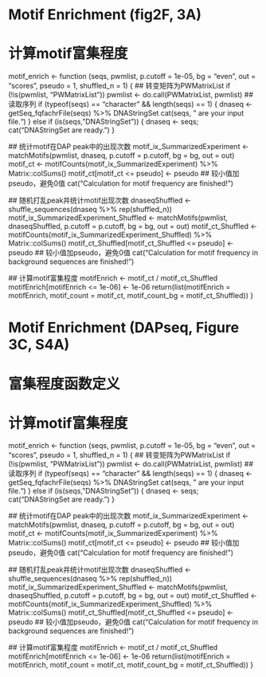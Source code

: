 # Motif Enrichment (fig2F, 3A)
# 计算motif富集程度
motif_enrich <- function (seqs, pwmlist, p.cutoff = 1e-05, bg = "even", out = "scores", pseudo = 1, shuffled_n = 1) 
{
  ## 转变矩阵为PWMatrixList
  if (!is(pwmlist, "PWMatrixList")) 
    pwmlist <- do.call(PWMatrixList, pwmlist)
  ## 读取序列
  if (typeof(seqs) == "character" && length(seqs) == 1) {
    dnaseq <- getSeq_fqfachrFile(seqs) %>% DNAStringSet
    cat(seqs, " are your input file.\n")
  } else if (is(seqs, "DNAStringSet")) {
    dnaseq <- seqs; cat("DNAStringSet are ready.\n") 
  }
  
  ## 统计motif在DAP peak中的出现次数
  motif_ix_SummarizedExperiment <- matchMotifs(pwmlist, dnaseq, p.cutoff = p.cutoff, bg = bg, out = out)
  motif_ct <- motifCounts(motif_ix_SummarizedExperiment) %>% Matrix::colSums()
  motif_ct[motif_ct <= pseudo] <- pseudo ## 较小值加pseudo，避免0值
  cat("Calculation for motif frequency are finished!\n")
  
  ## 随机打乱peak并统计motif出现次数
  dnaseqShuffled <- shuffle_sequences(dnaseq %>% rep(shuffled_n))
  motif_ix_SummarizedExperiment_Shuffled <- matchMotifs(pwmlist, dnaseqShuffled, p.cutoff = p.cutoff, bg = bg, out = out)
  motif_ct_Shuffled <- motifCounts(motif_ix_SummarizedExperiment_Shuffled) %>% Matrix::colSums()
  motif_ct_Shuffled[motif_ct_Shuffled <= pseudo] <- pseudo ## 较小值加pseudo，避免0值
  cat("Calculation for motif frequency in background sequences are finished!\n")
  
  ## 计算motif富集程度
  motifEnrich <- motif_ct / motif_ct_Shuffled
  motifEnrich[motifEnrich <= 1e-06] <- 1e-06
  return(list(motifEnrich = motifEnrich, motif_count = motif_ct, motif_count_bg = motif_ct_Shuffled))
}

# Motif Enrichment (DAPseq, Figure 3C, S4A)
# 富集程度函数定义
# 计算motif富集程度
motif_enrich <- function (seqs, pwmlist, p.cutoff = 1e-05, bg = "even", out = "scores", pseudo = 1, shuffled_n = 1) 
{
  ## 转变矩阵为PWMatrixList
  if (!is(pwmlist, "PWMatrixList")) 
    pwmlist <- do.call(PWMatrixList, pwmlist)
  ## 读取序列
  if (typeof(seqs) == "character" && length(seqs) == 1) {
    dnaseq <- getSeq_fqfachrFile(seqs) %>% DNAStringSet
    cat(seqs, " are your input file.\n")
  } else if (is(seqs, "DNAStringSet")) {
    dnaseq <- seqs; cat("DNAStringSet are ready.\n") 
  }
  
  ## 统计motif在DAP peak中的出现次数
  motif_ix_SummarizedExperiment <- matchMotifs(pwmlist, dnaseq, p.cutoff = p.cutoff, bg = bg, out = out)
  motif_ct <- motifCounts(motif_ix_SummarizedExperiment) %>% Matrix::colSums()
  motif_ct[motif_ct <= pseudo] <- pseudo ## 较小值加pseudo，避免0值
  cat("Calculation for motif frequency are finished!\n")
  
  ## 随机打乱peak并统计motif出现次数
  dnaseqShuffled <- shuffle_sequences(dnaseq %>% rep(shuffled_n))
  motif_ix_SummarizedExperiment_Shuffled <- matchMotifs(pwmlist, dnaseqShuffled, p.cutoff = p.cutoff, bg = bg, out = out)
  motif_ct_Shuffled <- motifCounts(motif_ix_SummarizedExperiment_Shuffled) %>% Matrix::colSums()
  motif_ct_Shuffled[motif_ct_Shuffled <= pseudo] <- pseudo ## 较小值加pseudo，避免0值
  cat("Calculation for motif frequency in background sequences are finished!\n")
  
  ## 计算motif富集程度
  motifEnrich <- motif_ct / motif_ct_Shuffled
  motifEnrich[motifEnrich <= 1e-06] <- 1e-06
  return(list(motifEnrich = motifEnrich, motif_count = motif_ct, motif_count_bg = motif_ct_Shuffled))
}
